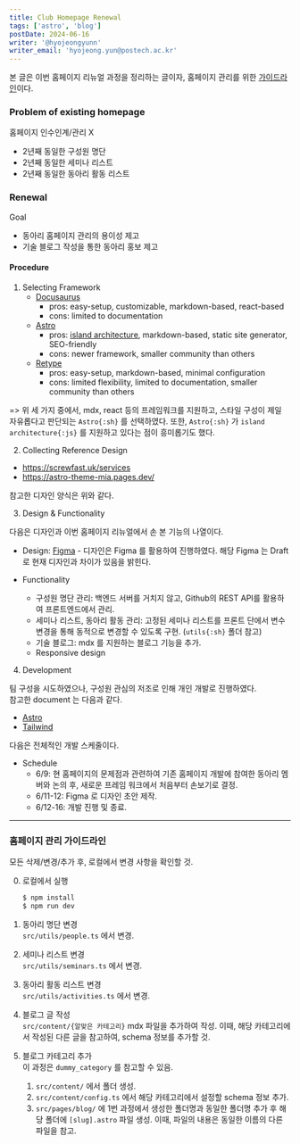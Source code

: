 ```yaml
---
title: Club Homepage Renewal
tags: ['astro', 'blog']
postDate: 2024-06-16
writer: '@hyojeongyunn'
writer_email: 'hyojeong.yun@postech.ac.kr'
---
```


본 글은 이번 홈페이지 리뉴얼 과정을 정리하는 글이자, 홈페이지 관리를 위한 [가이드라인](#guideline)이다.

### Problem of existing homepage

홈페이지 인수인계/관리 X

- 2년째 동일한 구성원 명단
- 2년째 동일한 세미나 리스트
- 2년째 동일한 동아리 활동 리스트

### Renewal

Goal

- 동아리 홈페이지 관리의 용이성 제고
- 기술 블로그 작성을 통한 동아리 홍보 제고

#### Procedure

1. Selecting Framework
   - [Docusaurus](https://docusaurus.io/)
     - pros: easy-setup, customizable, markdown-based, react-based
     - cons: limited to documentation
   - [Astro](https://astro.build/)
     - pros: [island architecture](https://jasonformat.com/islands-architecture/), markdown-based, static site generator, SEO-friendly
     - cons: newer framework, smaller community than others
   - [Retype](https://retype.com/)
     - pros: easy-setup, markdown-based, minimal configuration
     - cons: limited flexibility, limited to documentation, smaller community than others

=> 위 세 가지 중에서, mdx, react 등의 프레임워크를 지원하고, 스타일 구성이 제일 자유롭다고 판단되는 `Astro{:sh}` 를 선택하였다.
또한, `Astro{:sh}` 가 `island architecture{:js}` 를 지원하고 있다는 점이 흥미롭기도 했다.

2. Collecting Reference Design

- https://screwfast.uk/services
- https://astro-theme-mia.pages.dev/

참고한 디자인 양식은 위와 같다.

3. Design & Functionality

다음은 디자인과 이번 홈페이지 리뉴얼에서 손 본 기능의 나열이다.

- Design:
  [Figma](https://www.figma.com/design/6YupXVPeF1R4g3161Nfi3L/homepage-renewal?node-id=1-2&m=dev) - 디자인은 Figma 를 활용하여 진행하였다. 해당 Figma 는 Draft 로 현재 디자인과 차이가 있음을 밝힌다.

- Functionality
  - 구성원 명단 관리: 백엔드 서버를 거치지 않고, Github의 REST API를 활용하여 프론트엔드에서 관리.
  - 세미나 리스트, 동아리 활동 관리: 고정된 세미나 리스트를 프론트 단에서 변수 변경을 통해 동적으로 변경할 수 있도록 구현. (`utils{:sh}` 폴더 참고)
  - 기술 블로그: mdx 를 지원하는 블로그 기능을 추가.
  - Responsive design

4. Development

팀 구성을 시도하였으나, 구성원 관심의 저조로 인해 개인 개발로 진행하였다.  
참고한 document 는 다음과 같다.

- [Astro](https://docs.astro.build/)
- [Tailwind](https://tailwindcss.com/docs/installation)

다음은 전체적인 개발 스케줄이다.

- Schedule
  - 6/9: 현 홈페이지의 문제점과 관련하여 기존 홈페이지 개발에 참여한 동아리 멤버와 논의 후, 새로운 프레임 워크에서 처음부터 손보기로 결정.
  - 6/11-12: Figma 로 디자인 초안 제작.
  - 6/12-16: 개발 진행 및 종료.

---

<h3 id="guideline">홈페이지 관리 가이드라인</h3>

모든 삭제/변경/추가 후, 로컬에서 변경 사항을 확인할 것.

0. 로컬에서 실행

   ```sh
   $ npm install
   $ npm run dev
   ```

1. 동아리 명단 변경  
   `src/utils/people.ts` 에서 변경.
2. 세미나 리스트 변경  
   `src/utils/seminars.ts` 에서 변경.
3. 동아리 활동 리스트 변경  
   `src/utils/activities.ts` 에서 변경.
4. 블로그 글 작성  
   `src/content/{알맞은 카테고리}` mdx 파일을 추가하여 작성. 이때, 해당 카테고리에서 작성된 다른 글을 참고하여, schema 정보를 추가할 것.
5. 블로그 카테고리 추가  
   이 과정은 `dummy_category` 를 참고할 수 있음.
   1. `src/content/` 에서 폴더 생성.
   2. `src/content/config.ts` 에서 해당 카테고리에서 설정할 schema 정보 추가.
   3. `src/pages/blog/` 에 1번 과정에서 생성한 폴더명과 동일한 폴더명 추가 후 해당 폴더에 `[slug].astro` 파일 생성. 이때, 파일의 내용은 동일한 이름의 다른 파일을 참고.
